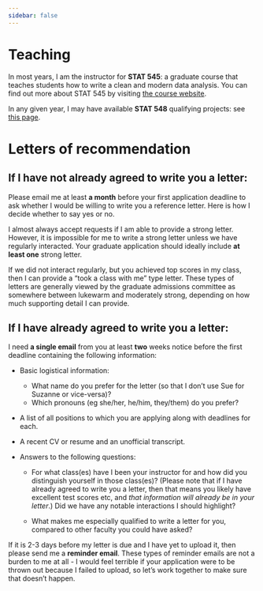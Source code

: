 ```yaml
---
sidebar: false
---
```


# Teaching

In most years, I am the instructor for **STAT 545**: a graduate course that teaches students how to write a clean and modern data analysis.  You can find out more about STAT 545 by visiting [the course website](https://stat545.stat.ubc.ca/). 

In any given year, I may have available **STAT 548** qualifying projects: see [this page](STAT548.qmd).

# Letters of recommendation 

## If I have not already agreed to write you a letter: 

Please email me at least **a month** before your first application deadline to ask whether I would be willing to write you a reference letter. Here is how I decide whether to say yes or no. 

I almost always accept requests if I am able to provide a strong letter. However, it is impossible for me to write a strong letter unless we have regularly interacted. Your graduate application should ideally include **at least one** strong letter. 

If we did not interact regularly, but you achieved top scores in my class, then I can provide a "took a class with me" type letter. These types of letters are generally viewed by the graduate admissions committee as somewhere between lukewarm and moderately strong, depending on how much supporting detail I can provide. 

## If I have already agreed to write you a letter: 

I  need **a single email** from you at least **two** weeks notice before the first deadline containing the following information: 

- Basic logistical information: 

  - What name do you prefer for the letter (so that I don't use Sue for Suzanne or vice-versa)? 
  - Which pronouns (eg she/her, he/him, they/them) do you prefer?

- A list of all positions to which you are applying along with deadlines for each. 

- A recent CV or resume and an unofficial transcript. 

- Answers to the following questions: 

  - For what class(es) have I been your instructor for and how did you distinguish yourself in those class(es)? (Please note that if I have already agreed to write you a letter, then that means you likely have excellent test scores etc, and *that information will already be in your letter*.) Did we have any notable interactions I should highlight? 

  -  What makes me especially qualified to write a letter for you, compared to other faculty you could have asked?
  
If it is 2-3 days before my letter is due and I have yet to upload it, then please send me a **reminder email**. These types of reminder emails are not a burden to me at all - I would feel terrible if your application were to be thrown out because I failed to upload, so let's work together to make sure that doesn't happen. 
